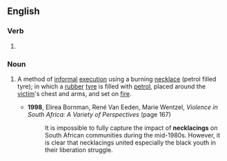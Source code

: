 ==English==

===Verb===
{{head|en|verb form}}

# {{present participle of|en|necklace|nocat=1}}

===Noun===
{{en-noun}}

# {{lb|en|South Africa}} A method of [[informal]] [[execution]] using a burning [[necklace]] (petrol filled tyre); in which a [[rubber]] [[tyre]] is filled with [[petrol]], placed around the [[victim]]'s chest and arms, and set on [[fire]].
#* '''1998''', Elirea Bornman, René Van Eeden, Marie Wentzel, ''Violence in South Africa: A Variety of Perspectives'' (page 167)
#*: It is impossible to fully capture the impact of '''necklacings''' on South African communities during the mid-1980s. However, it is clear that necklacings united especially the black youth in their liberation struggle.